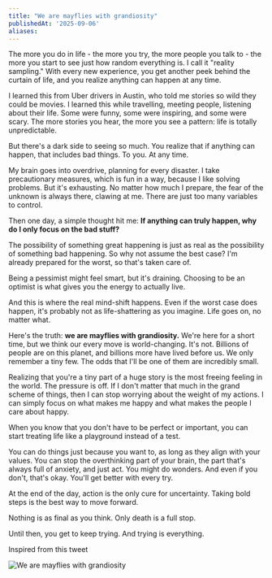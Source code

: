 ```yaml
---
title: "We are mayflies with grandiosity"
publishedAt: '2025-09-06'
aliases:
---
```

The more you do in life - the more you try, the more people you talk to - the more you start to see just how random everything is. I call it "reality sampling." With every new experience, you get another peek behind the curtain of life, and you realize anything can happen at any time.

I learned this from Uber drivers in Austin, who told me stories so wild they could be movies. I learned this while travelling, meeting people, listening about their life. Some were funny, some were inspiring, and some were scary. The more stories you hear, the more you see a pattern: life is totally unpredictable.

But there's a dark side to seeing so much. You realize that if anything can happen, that includes bad things. To you. At any time.

My brain goes into overdrive, planning for every disaster. I take precautionary measures, which is fun in a way, because I like solving problems. But it's exhausting. No matter how much I prepare, the fear of the unknown is always there, clawing at me. There are just too many variables to control.

Then one day, a simple thought hit me: **If anything can truly happen, why do I only focus on the bad stuff?**

The possibility of something great happening is just as real as the possibility of something bad happening. So why not assume the best case? I'm already prepared for the worst, so that's taken care of.

Being a pessimist might feel smart, but it's draining. Choosing to be an optimist is what gives you the energy to actually live.

And this is where the real mind-shift happens. Even if the worst case does happen, it's probably not as life-shattering as you imagine. Life goes on, no matter what.

Here's the truth: **we are mayflies with grandiosity.** We're here for a short time, but we think our every move is world-changing. It's not. Billions of people are on this planet, and billions more have lived before us. We only remember a tiny few. The odds that I'll be one of them are incredibly small.

Realizing that you're a tiny part of a huge story is the most freeing feeling in the world. The pressure is off. If I don't matter that much in the grand scheme of things, then I can stop worrying about the weight of my actions. I can simply focus on what makes me happy and what makes the people I care about happy.

When you know that you don't have to be perfect or important, you can start treating life like a playground instead of a test.

You can do things just because you want to, as long as they align with your values. You can stop the overthinking part of your brain, the part that's always full of anxiety, and just act. You might do wonders. And even if you don't, that's okay. You'll get better with every try.

At the end of the day, action is the only cure for uncertainty. Taking bold steps is the best way to move forward.

Nothing is as final as you think. Only death is a full stop.

Until then, you get to keep trying. And trying is everything.

Inspired from this tweet

<img src="/images/thoughtstream/mayfly/mayflies-with-grandiosity.png" alt="We are mayflies with grandiosity" />